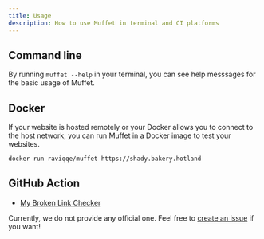 ```yaml
---
title: Usage
description: How to use Muffet in terminal and CI platforms
---
```



## Command line

By running `muffet --help` in your terminal, you can see help messsages for the basic usage of Muffet.

<Help />

## Docker

If your website is hosted remotely or your Docker allows you to connect to the host network, you can run Muffet in a Docker image to test your websites.

```sh
docker run raviqqe/muffet https://shady.bakery.hotland
```

## GitHub Action

- [My Broken Link Checker](https://github.com/ruzickap/action-my-broken-link-checker)

Currently, we do not provide any official one. Feel free to [create an issue](https://github.com/raviqqe/muffet/issues) if you want!
